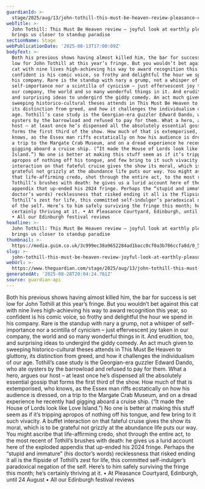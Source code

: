 ```yaml
---
guardianId: >-
  stage/2025/aug/13/john-tothill-this-must-be-heaven-review-pleasance-courtyard-edinburgh
webTitle: >-
  John Tothill: This Must Be Heaven review – joyful look at earthly pleasures
  brings us closer to standup paradise
sectionName: Stage
webPublicationDate: '2025-08-13T17:00:09Z'
bodyText: >-
  Both his previous shows having almost killed him, the bar for success is set
  low for John Tothill at this year’s fringe. But you wouldn’t bet against this
  cat with nine lives high-achieving his way to award recognition this year, so
  confident is his comic voice, so frothy and delightful the hour we spend in
  his company. Rare is the standup with nary a grump, not a whisper of
  self-importance nor a scintilla of cynicism – just effervescent joy taken in
  our company, the world and so many wonderful things in it. And erudition, too,
  and surprising ideas to undergird the giddy comedy. An act much given to
  sweeping historico-cultural theses attends in This Must Be Heaven to gluttony,
  its distinction from greed, and how it challenges the individualism of our
  age. Tothill’s case study is the Georgian-era guzzler Edward Dando, who ate
  oysters by the barrowload and refused to pay for them. What a hero, argues our
  host – at least once he’s dispensed all the absolutely essential gossip that
  forms the first third of the show. How much of that is extemporised, who
  knows, as the Essex man riffs ecstatically on how his audience is dressed, on
  a trip to the Margate Crab Museum, and on a dread experience he recently had
  gigging aboard a cruise ship. (“It made the House of Lords look like Love
  Island.”) No one is better at making this stuff seem as if it’s tripping
  apropos of nothing off his tongue, and few bring to it such vivacity. A buffet
  interaction on that fateful cruise gives the show its moral, which is to be
  grateful not grizzly at the abundance life puts our way. You might ascribe
  that life-affirming credo, shot through the entire act, to the most recent of
  Tothill’s brushes with death: he gives us a lurid account here of the exploded
  appendix that up-ended his 2024 fringe. Perhaps the “stupid and immature” (his
  doctor’s words) recklessness that risked ending it all is the flipside of
  Tothill’s zest for life, this committed self-indulger’s paradoxical negation
  of the self. Here’s to him safely surviving the fringe this month; he’s
  certainly thriving at it. • At Pleasance Courtyard, Edinburgh, until 24 August
  • All our Edinburgh festival reviews
headline: >-
  John Tothill: This Must Be Heaven review – joyful look at earthly pleasures
  brings us closer to standup paradise
thumbnail: >-
  https://media.guim.co.uk/3c999ec38a9652284ad1bacc0cf0a3b786ccfa8d/0_562_4187_3349/500.jpg
slug: >-
  john-tothill-this-must-be-heaven-review-joyful-look-at-earthly-pleasures-brings-us-closer-to-standup-paradise
webUrl: >-
  https://www.theguardian.com/stage/2025/aug/13/john-tothill-this-must-be-heaven-review-pleasance-courtyard-edinburgh
generatedAt: '2025-08-28T20:04:24.761Z'
source: guardian-api
---
```

Both his previous shows having almost killed him, the bar for success is set low for John Tothill at this year’s fringe. But you wouldn’t bet against this cat with nine lives high-achieving his way to award recognition this year, so confident is his comic voice, so frothy and delightful the hour we spend in his company. Rare is the standup with nary a grump, not a whisper of self-importance nor a scintilla of cynicism – just effervescent joy taken in our company, the world and so many wonderful things in it. And erudition, too, and surprising ideas to undergird the giddy comedy. An act much given to sweeping historico-cultural theses attends in This Must Be Heaven to gluttony, its distinction from greed, and how it challenges the individualism of our age. Tothill’s case study is the Georgian-era guzzler Edward Dando, who ate oysters by the barrowload and refused to pay for them. What a hero, argues our host – at least once he’s dispensed all the absolutely essential gossip that forms the first third of the show. How much of that is extemporised, who knows, as the Essex man riffs ecstatically on how his audience is dressed, on a trip to the Margate Crab Museum, and on a dread experience he recently had gigging aboard a cruise ship. (“It made the House of Lords look like Love Island.”) No one is better at making this stuff seem as if it’s tripping apropos of nothing off his tongue, and few bring to it such vivacity. A buffet interaction on that fateful cruise gives the show its moral, which is to be grateful not grizzly at the abundance life puts our way. You might ascribe that life-affirming credo, shot through the entire act, to the most recent of Tothill’s brushes with death: he gives us a lurid account here of the exploded appendix that up-ended his 2024 fringe. Perhaps the “stupid and immature” (his doctor’s words) recklessness that risked ending it all is the flipside of Tothill’s zest for life, this committed self-indulger’s paradoxical negation of the self. Here’s to him safely surviving the fringe this month; he’s certainly thriving at it. • At Pleasance Courtyard, Edinburgh, until 24 August • All our Edinburgh festival reviews
